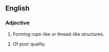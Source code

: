 ==English==

===Adjective===
{{en-adj|ropier|ropiest}}

# Forming rope-like or thread-like structures.
# {{British}} {{colloquial}} Of poor quality.